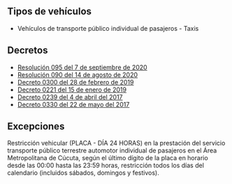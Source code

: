 ## Tipos de vehículos

- Vehículos de transporte público individual de pasajeros - Taxis

## Decretos

- [Resolución 095 del 7 de septiembre de 2020](https://amc.gov.co/amc/?mdocs-file=4425)
- [Resolución 090 del 14 de agosto de 2020](https://amc.gov.co/amc/?mdocs-file=3719)
- [Decreto 0300 del 28 de febrero de 2019](/cucuta/decreto-0300-del-28-de-febrero-de-2019.pdf)
- [Decreto 0221 del 15 de enero de 2019](/cucuta/decreto-0221-del-15-de-enero-de-2019.pdf)
- [Decreto 0239 del 4 de abril del 2017](http://www.areacucuta.com/wp-content/uploads/2017/04/Decreto-Pico-y-Placa-Placa-y-D%C3%ADa.pdf)
- [Decreto 0330 del 22 de mayo del 2017](http://cucutaonline.com/wp-content/uploads/2017/05/Decreto-0330-pico-placa-modificado.pdf)

## Excepciones

Restricción vehicular (PLACA - DÍA 24 HORAS) en la prestación del servicio transporte público terrestre automotor individual de pasajeros en el Área Metropolitana de Cúcuta, según el último dígito de la placa en horario desde las 00:00 hasta las 23:59 horas, restricción todos los días del calendario (incluidos sábados, domingos y festivos).
